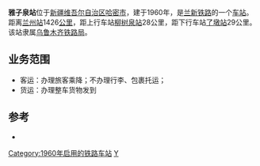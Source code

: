 {{noteTA
|1=zh-cn:始发车次; zh-hk:列車班次;
|2=zh-cn:车次; zh-hk:班次;
}}
{{Infobox China railway station
|车站名称=雅子泉站
|图片=
|图片介紹=
|车站名称拼音=Yaziquanzhan
|车站位置=[[新疆维吾尔自治区|新疆维吾尔自治区]][[哈密市|哈密市]]
|坐标=
|归属=[[乌鲁木齐铁路局|乌鲁木齐铁路局]]
|线路=[[兰新铁路|兰新铁路]]
|车站等级=[[四等站_(中国大陆)|四等站]]
|到发线数目=
|月台数目=
}}

'''雅子泉站'''位于[[新疆维吾尔自治区|新疆维吾尔自治区]][[哈密市|哈密市]]，建于1960年，是[[兰新铁路|兰新铁路]]的一个[[铁路车站|车站]]。距离[[兰州站|兰州站]]1426[[公里|公里]]，距上行车站[[柳树泉站|柳树泉站]]28公里，距下行车站[[了墩站|了墩站]]29公里。该站隶属[[乌鲁木齐铁路局|乌鲁木齐铁路局]]。
==业务范围==
*客运：办理旅客乘降；不办理行李、包裹托运；
*货运：办理整车货物发到

{{start rail box|[[中国铁路|中国铁路]]}}
{{s-inop|[[柳树泉站|柳树泉站]]}}
{{s-line|[[兰新铁路|兰新铁路]]<br/>←28km 雅子泉站 29km→}}
{{s-inop|[[了墩站|了墩站]]}}
{{end box}}

==参考==
{{reflist}}
*{{cite book|author=吴建民|title=中国铁路旅游|publisher=中国地图出版社|year=2002|pages=171页|isbn=7-5031-3000-8}}

{{兰新铁路}}
{{铁路车站小作品}}

[[Category:1960年启用的铁路车站|Category:1960年启用的铁路车站]]
[[Category:哈密市铁路车站|Y]]